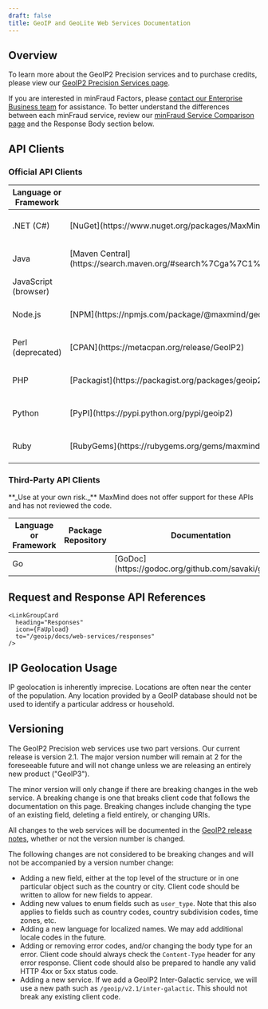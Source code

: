 ```yaml
---
draft: false
title: GeoIP and GeoLite Web Services Documentation
---
```



## Overview

To learn more about the GeoIP2 Precision services and to purchase credits,
please view our [GeoIP2 Precision Services page](https://www.maxmind.com/en/geoip2-precision-services).

If you are interested in minFraud Factors, please
[contact our Enterprise Business team](https://www.maxmind.com/en/sales-contact?comments=I+am+interested+in+minFraud+Factors.&interested_in=minfraud)
for assistance. To better understand the differences between each minFraud
service, review our [minFraud Service Comparison page](https://www.maxmind.com/en/solutions/minfraud-services#compare-features)
and the Response Body section below.

## API Clients

### Official API Clients

<table>
  <thead>
    <tr>
      <th>Language or Framework</th>
      <th>Package Repository</th>
      <th>Documentation</th>
      <th>Version Control</th>
    </tr>
  </thead>
  <tbody>
    <tr>
      <td>.NET (C#)</td>
      <td>[NuGet](https://www.nuget.org/packages/MaxMind.GeoIP2/)</td>
      <td>[GitHub Pages](https://maxmind.github.io/GeoIP2-dotnet/)</td>
      <td>[Github](https://github.com/maxmind/GeoIP2-dotnet) </td>
    </tr>
    <tr>
      <td>Java</td>
      <td>[Maven Central](https://search.maven.org/#search%7Cga%7C1%7Cg%3A%22com.maxmind.geoip2%22%20AND%20a%3A%22geoip2%22)</td>
      <td>[GitHub Pages](https://maxmind.github.io/GeoIP2-java/)</td>
      <td>[Github](https://github.com/maxmind/GeoIP2-java)</td>
    </tr>
    <tr>
      <td>JavaScript (browser)</td>
      <td></td>
      <td>[API Docs](/geoip/geolocate-an-ip/client-side-javascript)</td>
      <td></td>
    </tr>
    <tr>
      <td>Node.js </td>
      <td>[NPM](https://npmjs.com/package/@maxmind/geoip2-node) </td>
      <td>[GitHub Pages](https://maxmind.github.io/GeoIP2-node/)</td>
      <td>[GitHub](https://github.com/maxmind/GeoIP2-node)</td>
    </tr>
    <tr>
      <td>Perl (deprecated)</td>
      <td>[CPAN](https://metacpan.org/release/GeoIP2)</td>
      <td>[MetaCPAN](https://metacpan.org/release/GeoIP2)</td>
      <td>[GitHub](https://github.com/maxmind/GeoIP2-perl)</td>
    </tr>
    <tr>
      <td>PHP</td>
      <td>[Packagist](https://packagist.org/packages/geoip2/geoip2)</td>
      <td>[GitHub Pages](https://maxmind.github.io/GeoIP2-php/)</td>
      <td>[GitHub](https://github.com/maxmind/GeoIP2-php)</td>
    </tr>
    <tr>
      <td>Python</td>
      <td>[PyPI](https://pypi.python.org/pypi/geoip2)</td>
      <td>[Read the Docs](https://geoip2.readthedocs.org/en/latest/)</td>
      <td>[GitHub](https://github.com/maxmind/GeoIP2-python)</td>
    </tr>
    <tr>
      <td>Ruby</td>
      <td>[RubyGems](https://rubygems.org/gems/maxmind-geoip2)</td>
      <td>[RubyDoc](https://www.rubydoc.info/gems/maxmind-geoip2)</td>
      <td>[GitHub](https://github.com/maxmind/GeoIP2-ruby)</td>
    </tr>
  </tbody>
</table>

### Third-Party API Clients

<Alert type="warning">
  **_Use at your own risk._** MaxMind does not offer support for these APIs and
  has not reviewed the code.
</Alert>

<table>
  <thead>
    <tr>
      <th>Language or Framework</th>
      <th>Package Repository</th>
      <th>Documentation</th>
      <th>Version Control</th>
    </tr>
  </thead>
  <tbody>
    <tr>
      <td>Go</td>
      <td></td>
      <td>[GoDoc](https://godoc.org/github.com/savaki/geoip2)</td>
      <td>[GitHub](https://github.com/savaki/geoip2)</td>
    </tr>
  </tbody>
</table>


## Request and Response API References

<LinkGroupContainer heading="References">
  <LinkGroup>
    <LinkGroupCard
      heading="Requests"
      icon={FaDownload}
      to="/geoip/docs/web-services/requests"
    />

    <LinkGroupCard
      heading="Responses"
      icon={FaUpload}
      to="/geoip/docs/web-services/responses"
    />
  </LinkGroup>
</LinkGroupContainer>

## IP Geolocation Usage
IP geolocation is inherently imprecise. Locations are often near the center of
the population. Any location provided by a GeoIP database should not be used to
identify a particular address or household.

## Versioning
The GeoIP2 Precision web services use two part versions. Our current release is
version 2.1. The major version number will remain at 2 for the foreseeable
future and will not change unless we are releasing an entirely new product
("GeoIP3").

The minor version will only change if there are breaking changes in the web
service. A breaking change is one that breaks client code that follows the
documentation on this page. Breaking changes include changing the type of an
existing field, deleting a field entirely, or changing URIs.

All changes to the web services will be documented in the
[GeoIP2 release notes](/geoip/release-notes), whether or not the version number
is changed.

The following changes are not considered to be breaking changes and will not be
accompanied by a version number change:

* Adding a new field, either at the top level of the structure or in one
particular object such as the country or city. Client code should be written to
allow for new fields to appear.
* Adding new values to enum fields such as `user_type`. Note that this also
applies to fields such as country codes, country subdivision codes, time zones,
etc.
* Adding a new language for localized names. We may add additional locale codes
in the future.
* Adding or removing error codes, and/or changing the body type for an error.
Client code should always check the `Content-Type` header for any error
response. Client code should also be prepared to handle any valid HTTP 4xx or
5xx status code.
* Adding a new service. If we add a GeoIP2 Inter-Galactic service, we will use a
new path such as `/geoip/v2.1/inter-galactic`. This should not break any
existing client code.
